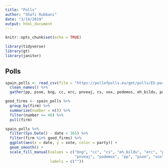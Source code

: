 ```yaml
---
title: "Polls"
author: "Shafi Rubbani"
date: "3/14/2019"
output: html_document
---
```


```r
knitr::opts_chunk$set(echo = TRUE)

library(tidyverse)
library(gt)
library(janitor)
```

## Polls

```r

spain_polls <- read_csv(file = "https://pollofpolls.eu/get/polls/ES-parliament/format/csv") %>% 
  clean_names() %>% 
  gather(pp, psoe, bng, cc, erc, pnveaj, cs, vox, podemos, eh_bildu, pacma, p_de_cat, key = "party", value = "vote")

good_firms <- spain_polls %>% 
  group_by(firm) %>% 
  summarize(number = n()) %>% 
  filter(number >= 40) %>% 
  pull(firm)

spain_polls %>%
  filter(Sys.Date() - date < 365) %>% 
  filter(firm %in% good_firms) %>% 
  ggplot(aes(x = date, y = vote, color = party)) + 
  geom_smooth() + 
  scale_fill_manual(values = c("bng", "cc", "cs", "eh_bildu", "erc", "p_de_cat", "pacma", 
                               "pnveaj", "podemos", "pp", "psoe", "vox"),
                    labels = c(""))
```
